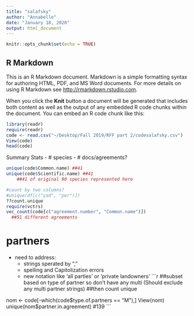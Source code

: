```yaml
---
title: "salafsky"
author: "Annabelle"
date: "January 18, 2020"
output: html_document
---
```


```r
knitr::opts_chunk$set(echo = TRUE)
```

## R Markdown

This is an R Markdown document. Markdown is a simple formatting syntax for authoring HTML, PDF, and MS Word documents. For more details on using R Markdown see <http://rmarkdown.rstudio.com>.

When you click the **Knit** button a document will be generated that includes both content as well as the output of any embedded R code chunks within the document. You can embed an R code chunk like this:

```r
library(readr)
require(readr)
code <- read.csv("~/Desktop/Fall 2019/RFF part 2/codesalafsky.csv")
View(code)
head(code)
```

Summary Stats
- # species
- # docs/agreements? 

```r
unique(code$Common.name) ##41
unique(code$Scientific.name) ##41
    ##41 of original 90 species represented here 

#count by two columns? 
#unique(df[c("yad", "per")])
??count.unique
require(vctrs)
vec_count(code[c("agreement.number", "Common.name")])
  ##51 different agreements 
```

# partners 
  - need to address: 
    - strings sperated by ","
    - spelling and Capitolization errors 
    - new notation like 'all parties' or 'private landowners' 
```r
##subset based on type of partner so don't have any multi (Should exclude any multi partner strings)
##then count unique 

nom <- code[-which(code$type.of.partners == "M"),]
View(nom)
unique(nom$partner.in.agreement)
  #139 
```

